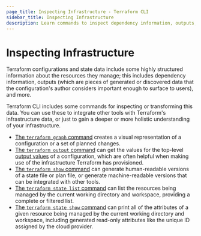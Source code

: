 ```yaml
---
page_title: Inspecting Infrastructure - Terraform CLI
sidebar_title: Inspecting Infrastructure
description: Learn commands to inspect dependency information, outputs, etc. Use them for integration or to understand your infrastructure.
---
```


# Inspecting Infrastructure

Terraform configurations and state data include some highly structured
information about the resources they manage; this includes dependency
information, outputs (which are pieces of generated or discovered data that the
configuration's author considers important enough to surface to users), and
more.

Terraform CLI includes some commands for inspecting or transforming this data.
You can use these to integrate other tools with Terraform's infrastructure data,
or just to gain a deeper or more holistic understanding of your infrastructure.

- [The `terraform graph` command](/cli/commands/graph) creates a visual
  representation of a configuration or a set of planned changes.
- [The `terraform output` command](/cli/commands/output) can get the
  values for the top-level [output values](/language/values/outputs) of
  a configuration, which are often helpful when making use of the infrastructure
  Terraform has provisioned.
- [The `terraform show` command](/cli/commands/show) can generate
  human-readable versions of a state file or plan file, or generate
  machine-readable versions that can be integrated with other tools.
- [The `terraform state list` command](/cli/commands/state/list) can list
  the resources being managed by the current working directory and workspace,
  providing a complete or filtered list.
- [The `terraform state show` command](/cli/commands/state/show) can print
  all of the attributes of a given resource being managed by the current working
  directory and workspace, including generated read-only attributes like the
  unique ID assigned by the cloud provider.
